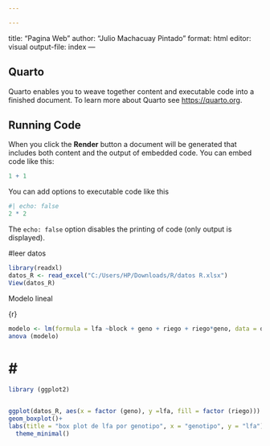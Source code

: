 ```yaml
---

---
```

title: "Pagina Web"
author: "Julio Machacuay Pintado"
format: html
editor: visual
output-file: index
---

## Quarto

Quarto enables you to weave together content and executable code into a finished document. To learn more about Quarto see <https://quarto.org>.

## Running Code

When you click the **Render** button a document will be generated that includes both content and the output of embedded code. You can embed code like this:

```r
1 + 1
```

You can add options to executable code like this

```r
#| echo: false
2 * 2
```

The `echo: false` option disables the printing of code (only output is displayed).

#leer datos

```r
library(readxl)
datos_R <- read_excel("C:/Users/HP/Downloads/R/datos R.xlsx")
View(datos_R)
```

Modelo lineal

{r}

```r
modelo <- lm(formula = lfa ~block + geno + riego + riego*geno, data = datos_R)
anova (modelo)
```

# \#

```r
library (ggplot2)


ggplot(datos_R, aes(x = factor (geno), y =lfa, fill = factor (riego))) + 
geom_boxplot()+
labs(title = "box plot de lfa por genotipo", x = "genotipo", y = "lfa") +
  theme_minimal()
```

#   
